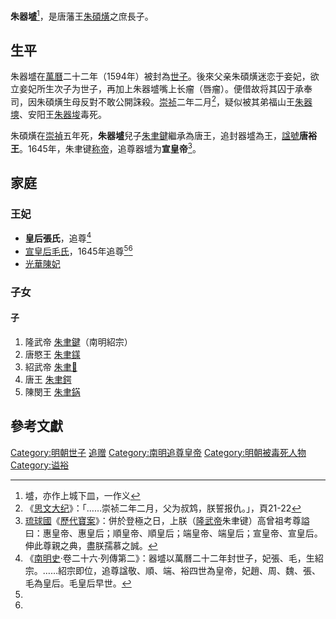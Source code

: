 '''朱器墭'''<ref>墭，亦作上城下皿，一作义</ref>{{BD|16世纪|？|1629年|catIdx=Z朱器墭}}，是唐藩王[[朱碩熿|朱碩熿]]之庶長子。

==生平==
朱器墭在[[萬曆|萬曆]]二十二年（1594年）被封為[[世子|世子]]。後來父亲朱碩熿迷恋于妾妃，欲立妾妃所生次子为世子，再加上朱器墭嘴上长瘤（唇瘤）。便借故将其囚于承奉司，因朱碩熿生母反對不敢公開誅殺。[[崇祯|崇祯]]二年二月<ref>《[[思文大纪|思文大纪]]》：「……崇祯二年二月，父为叔鸩，朕誓报仇。」，頁21-22</ref>，疑似被其弟福山王[[朱器塽|朱器塽]]、安阳王[[朱器埈|朱器埈]]毒死。

朱碩熿在[[崇禎|崇禎]]五年死，'''朱器墭'''兒子[[朱聿鍵|朱聿鍵]]繼承為唐王，追封器墭為王，[[諡號|諡號]]'''唐裕王'''。1645年，朱聿键[[称帝|称帝]]，追尊器墭为'''宣皇帝'''<ref name="a">[[琉球國|琉球國]]《[[歷代寶案|歷代寶案]]》：併於登極之日，上朕（[[隆武帝|隆武帝]]朱聿键）高曾祖考尊謚曰：惠皇帝、惠皇后；順皇帝、順皇后；端皇帝、端皇后；宣皇帝、宣皇后。伸此尊親之典，盡朕孺慕之誠。</ref>。

== 家庭 ==
=== 王妃 ===
*'''皇后張氏'''，追尊<ref name=esl>《[[南明史_(錢海岳)|南明史]]·卷二十六·列傳第二》：器墭以萬曆二十二年封世子，妃張、毛，生紹宗。……紹宗即位，追尊諡敬、順、端、裕四世為皇帝，妃趙、周、魏、張、毛為皇后。毛皇后早世。</ref>
*[[宣皇后_(明朝)|宣皇后毛氏]]，1645年追尊<ref name=esl/><ref name="a" />
*[[光華陳妃|光華陳妃]]

=== 子女 ===
==== 子 ====
#隆武帝 [[隆武帝|朱聿鍵]]（南明紹宗）
#唐愍王 [[朱聿鏼|朱聿鏼]]
#紹武帝 [[紹武帝|朱聿𨮁]]
#唐王 [[朱聿鍔|朱聿鍔]]
#陳閔王 [[朱聿𨧨|朱聿𨧨]]

==參考文獻==
<div class="references-small">
<references />
</div>

{{明朝皇帝}}
[[Category:明朝世子|Category:明朝世子]]
[[Category:明朝唐藩國王|追赠]]
[[Category:南明追尊皇帝|Category:南明追尊皇帝]]
[[Category:明朝被毒死人物|Category:明朝被毒死人物]]
[[Category:谥裕|Category:谥裕]]